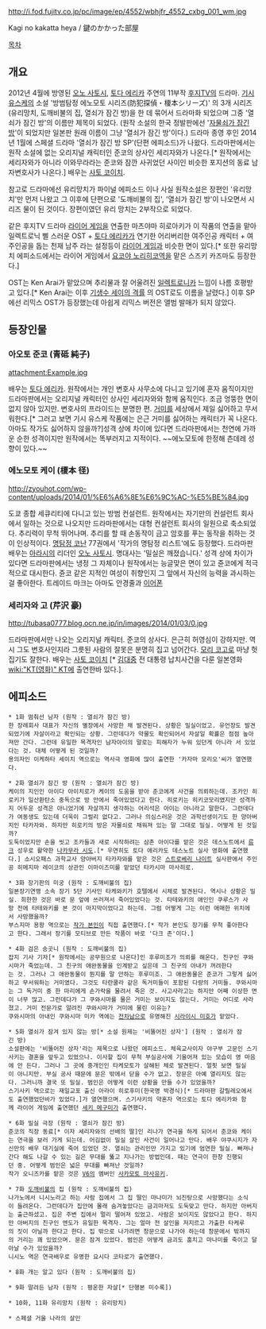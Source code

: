 http://i.fod.fujitv.co.jp/pc/image/ep/4552/wbhjfr_4552_cxbg_001_wm.jpg

Kagi no kakatta heya / 鍵のかかった部屋

[[목차]]

== 개요 ==
2012년 4월에 방영된 [[오노 사토시]], [[토다 에리카]] 주연의 11부작 [[후지TV]]의 드라마. [[기시 유스케]]의 소설 '방범탐정 에노모토 시리즈(防犯探偵・榎本シリーズ)' 의 3개 시리즈(유리망치, 도깨비불의 집, 열쇠가 잠긴 방)을 한 데 묶어서 드라마화 되었으며 그중 '열쇠가 잠긴 방'의 이름만 제목이 되었다. (원작 소설의 한국 정발판에선 '[[자물쇠가 잠긴 방]]'이 되었지만 일본판 원래 이름이 그냥 '열쇠가 잠긴 방'이다.) 드라마 종영 후인 2014년 1월에 스페셜 드라마 '열쇠가 잠긴 방 SP'(단편 에피소드)가 나왔다. 드라마판에서는 원작 소설에 없는 오리지널 캐릭터인 준코의 상사인 세리자와가 나온다.[* 원작에서는 세리자와가 아니라 이와무라라는 준코와 잠깐 사귀었던 사이인 비슷한 포지션의 동료 남자변호사가 나온다.] 배우는 [[사토 코이치]].

참고로 드라마에선 유리망치가 파이널 에피소드 이나 사실 원작소설은 장편인 '유리망치'만 먼저 나왔고 그 이후에 단편으로 '도깨비불의 집', '열쇠가 잠긴 방'이 나오면서 시리즈 물이 된 것이다. 장편이였던 유리 망치는 2부작으로 되었다.

같은 후지TV 드라마 [[라이어 게임]]을 연출한 마츠야마 히로아키가 이 작품의 연출을 맡아 일렉트로닉 삘 스러운 OST + [[토다 에리카]]가 연기한 어리버리한 여주인공 캐릭터 + 여주인공을 돕는 천재 남주 라는 설정등이 [[라이어 게임(드라마)|라이어 게임]]과 비슷한 면이 있다.[* 또한 유리망치 에피소드에서는 라이어 게임에서 [[요코야 노리히코]]역을 맡은 스즈키 카즈마도 등장한다.]

OST는 Ken Arai가 맡았으며 추리물과 잘 어울려진 [[일렉트로니카]] 느낌이 나름 호평받고 있다.[* Ken Arai는 이후 [[기생수 세이의 격률]] 의 OST로도 이름을 날렸다.] 이후 SP 에선 리믹스 OST가 등장했는데 아쉽게 리믹스 버전은 앨범 발매가 되지 않았다.

== 등장인물 ==
=== 아오토 준코 (青砥 純子) ===
attachment:Example.jpg

배우는 [[토다 에리카]]. 원작에서는 개인 변호사 사무소에 다니고 있기에 혼자 움직이지만 드라마판에서는 오리지널 캐릭터인 상사인 세리자와와 함께 움직인다. 조금 엉뚱한 면이 없지 않아 있지만. 변호사의 프라이드는 분명한 편. [[거미]]를 세상에서 제일 싫어하고 무서워한다.[* 그러고 보면 기시 유스케 작품에는 은근 거미를 싫어하는 캐릭터가 꼭 나온다. 아마도 작가도 싫어하지 않을까?]성격 상에 차이에 있다면 드라마판에서는 천연에 가까운 순한 성격이지만 원작에서는 똑부러지고 지적이다. ~~에노모토에 한정해 츤데레 성향이 있다.~~

=== 에노모토 케이 (榎本 径) ===
http://zyouhot.com/wp-content/uploads/2014/01/%E6%A6%8E%E6%9C%AC-%E5%BE%84.jpg

도쿄 종합 세큐리티에 다니고 있는 방범 컨설런트. 원작에서는 자기만의 컨설런트 회사에서 일하는 것으로 나오지만 드라마판에서는 대형 컨설런트 회사의 일원으로 축소되었다. 추리력이 무척 뛰어나며. 추리를 할 때 손동작이 금고 암호를 푸는 동작을 취하는 것이 인상적이다. [[명탐정 코난]] 77권에서 '작가의 명탐정 리스트'에도 등장했다. 드라마판 배우는 [[아라시]]의 리더인 [[오노 사토시]]. 명대사는 '밀실은 깨졌습니다.' 성격 상에 차이가 있다면 드라마판에서는 냉정 그 자체이나 원작에서는 능글맞은 면이 있고 쥰코에게 적극적으로 대시한다. 쥰코 같은 지적인 여성이 취향인지 그 앞에서 자신의 능력을 과시하는 걸 좋아한다. 트레이드 마크는 아마도 안경줄과 [[이어폰]]
=== 세리자와 고 (芹沢 豪) ===
http://tubasa0777.blog.ocn.ne.jp/in/images/2014/01/03/0.jpg

드라마판에서만 나오는 오리지널 캐릭터. 준코의 상사다. 은근히 허영심이 강하지만. 역시 그도 변호사인지라 그릇된 사람의 잘못은 분명히 집고 넘어간다. [[모리 코고로]] 마냥 헛집기도 잘한다. 배우는 [[사토 코이치]] [* [[김대중]] 전 대통령 납치사건을 다룬 일본영화 [[wiki:"KT(영화)" KT]]에 출연한바 있다.].

== 에피소드 ==
 * 1화 멈춰선 남자 (원작 : 열쇠가 잠긴 방)
 한 장례회사 대표가 자신의 별장에서 사망한 채 발견된다. 상황은 밀실이었고. 유언장도 발견되었기에 자살이라고 확인되는 상황. 그런데다가 약물도 확인되어서 자살일 확률은 점점 높아져만 간다. 그런데 유일한 목격자인 남자아이의 말로는 피해자가 누워 있던게 아니라 서 있었다는 것. 대체 어떻게 된 것일까?
 용의자인 이케하타 세이치 역으로는 역사극 영화에 많이 출연한 '카자마 모리오'씨가 열연했다.

 * 2화 열쇠가 잠긴 방 (원작 : 열쇠가 잠긴 방)
 케이의 지인인 아이다 아이치로가 케이의 도움을 받아 준코에게 사건을 의뢰하는데. 조카인 히로키가 일산환탄소 중독으로 방 안에서 죽어있었다고 한다. 히로키는 히키코모리였지만 성격까지 어두운 성격은 아니었기에 자살까지 생각하는 어리석은 아이는 아니라고 말한다. 그런데다가 여동생도 있는데 더욱이 그럴리 없다고. 그러나 의심스러운 것은 과학선생이기도 한 양아버지인 타카자와. 하지만 히로키의 방은 자물쇠로 채워져 있는 말 그대로 밀실. 어떻게 된 것일까?
 도둑이었지만 손을 씻고 조카들과 새로 시작하려는 삼촌 아이다를 맡은 것은 데스노트에서 [[류크]] 성우로 활약한 [[나카무라 시도]].[* 우연히도 토다 에리카도 데스노트 실사 영화에 출연했다.] 소시오패스 과학교사 양아버지 타카자와를 맡은 것은 [[스트로베리 나이트]] 실사판에서 주인공 히메지마 레이코의 상관인 이마이즈미를 맡았던 타카시마 마사히로. 

 * 3화 장기판의 미궁 (원작 : 도깨비불의 집)
 일본장기연맹 소속 장기 5단 기사인 타케와키가 호텔에서 시체로 발견된다. 역시나 상황은 밀실. 희한한 것은 바로 문 앞에 쓰러져서 죽어있었다는 것. 타테와키의 애인인 쿠루스가 사망 전에 타테와키를 본 것이 마지막이었다고 하는데. 그럼 어떻게 그는 이런 애매한 위치에서 사망했을까?
 부스지마 용왕 역으로는 [[기시 유스케|작가 본인]]이 직접 출연했다.[* 작가 본인도 장기를 무척 좋아한다고 한다. 그래서 장기를 모티브로 만든 작품이 바로 '다크 존'이다.]

 * 4화 검은 송곳니 (원작 : 도깨비불의 집)
 잡지 기사 기자[* 원작에서는 공무원으로 나온다]인 후루미조가 의뢰를 해온다. 친구인 쿠와시마가 죽었는데. 그 친구의 애완동물을 인계받고 싶은데 그 친구의 아내가 꺼려한다는 것. 그러나 그 애완동물이 뭔지를 말 안하는 후루미조. 그 애완동물은 준코가 그렇게 싫어하고 무서워하는 거미였다. 그것도 타란쿨라 같은 독거미들이 포함된 다량의 거미들. 쿠와시마는 그 독거미 중 한 마리에게 손가락을 물려서 죽은 것. 사고사라고는 하지만 어째 이상한 면이 너무 많고. 그런데다가 그 쿠와시마를 물은 거미는 보이지도 않는다. 거미는 어디로 사라졌고. 거미 전문가로 알려진 쿠와시마가 거미에 물린 이유는?
 쿠와시마의 아내인 쿠와시마 미카 역에는 [[전차남]]으로 유명해진 [[시라이시 미호]]가 맡았다. 

 * 5화 열쇠가 잠겨 있지 않는 방[* 소설 원제는 '비뚤어진 상자'] (원작 : 열쇠가 잠긴 방)
 소설판에는 '비뚤어진 상자'라는 제목으로 나왔던 에피소드. 체육교사이자 야구부 고문인 스기사키는 결혼을 앞두고 있었으나. 이사할 집이 무척 부실공사에 기울어져 있는 모습이 영 마음에 안 든다. 그러나 그 곳에 중개인인 타케모토가 살해된 체로 발견된다. 얼핏 보면 밀실이 아니지만. 부실 공사 때문에 문은 밖에서 닫을 수가 없고. 창문은 아예 열리지도 않는다. 그러니까 결국 또 밀실. 범인은 어떻게 이런 상황을 만들 수가 있었을까? 
 스기사키 역으로는 재일교포 출신 아라이 히로후미(한국명 박경식)[* 드라마판 갈릴레오에서도 출연했었던바가 있었다.]가 열연했으며. 스기사키의 약혼자 역으로는 토다 에리카와 함께 라이어 게임에 출연했던 [[세키 메구미]]가 출연했다.

 * 6화 밀실 극장 (원작 : 열쇠가 잠긴 방)
 준코의 직장 동료[* 이자 세리자와의 선배의 딸]인 리나가 연극을 하게 되어서 준코와 케이는 연극을 보러 가게 되는데. 어김없이 밀실 살인 사건이 일어나고 만다. 배우 야쿠시지가 자신만의 배우 대기실에 죽어 있었던 것. 열쇠는 관리인만 가지고 있기에 엄연한 밀실. 빠져나간다 해도 나갈 수 있는 길은 무대를 뚫고 지나가는 방법인데. 때는 연극이 한창 진행되던 중. 어떻게 범인은 넓은 무대를 빠져난 것일까?
 작가 오니즈카를 맡은 것은 [[V6]]의 멤버인 [[사카모토 마사유키]]. 

 * 7화 [[도깨비불]]의 집 (원작 : 도깨비불의 집)
 나가노에서 니시노라고 하는 사람 집에서 그 집 딸인 마나미가 뇌진탕으로 사망했다는 소식이 들려온다. 그런데다가 집안에 몰래 숨겨놓았다는 금괴마저도 도둑맞고 만다. 하지만 아버지는 출근하셨고. 집은 주변 집에서 멀리 떨어져 있었고. 사람은 보이지도 않았다고 한다. 하지만 아버지의 친구인 엔도가 유일한 목격자. 그는 얼마 전 살인을 저지르고 가출한 타케루의 짓이 아닐까 한다고 한다. 집 밖으로 나가려면 창문으로 나가야 하는데 창문에서 밖까지의 거리는 꽤 있었으며. 문은 잠겨 있었다. 범인은 어떻게 금괴도 훔치고 마나미를 죽이고 달아날 수가 있었을까?
 니시노 역은 연극배우로 유명한 요시다 코타로가 출연했다.

 * 8화 개는 알고 있다 (원작 : 도깨비불의 집)

 * 9화 말려든 남자 (원작 : 평온한 자살[* 단행본 미수록])

 * 10화, 11화 유리망치 (원작 : 유리망치)

 * 스페셜 거울 나라의 살인
